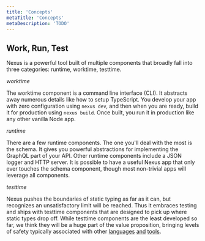 ```yaml
---
title: 'Concepts'
metaTitle: 'Concepts'
metaDescription: 'TODO'
---
```


## Work, Run, Test

Nexus is a powerful tool built of multiple components that broadly fall into three categories: runtime, worktime, testtime.

_worktime_

The worktime component is a command line interface (CLI). It abstracts away numerous details like how to setup TypeScript. You develop your app with zero configuration using `nexus dev`, and then when you are ready, build it for production using `nexus build`. Once built, you run it in production like any other vanilla Node app.

_runtime_

There are a few runtime components. The one you'll deal with the most is the schema. It gives you powerful abstractions for implementing the GraphQL part of your API. Other runtime components include a JSON logger and HTTP server. It is possible to have a useful Nexus app that only ever touches the schema component, though most non-trivial apps will leverage all components.

_testtime_

Nexus pushes the boundaries of static typing as far as it can, but recognizes an unsatisfactory limit will be reached. Thus it embraces testing and ships with testtime components that are designed to pick up where static types drop off. While testtime components are the least developed so far, we think they will be a huge part of the value proposition, bringing levels of safety typically associated with other [languages](https://www.idris-lang.org/) [and](https://www.haskell.org/) [tools](https://www.servant.dev/).
